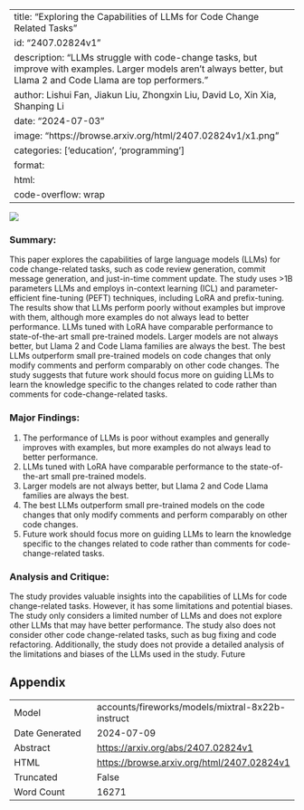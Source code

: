 
---
title: "Exploring the Capabilities of LLMs for Code Change Related Tasks"
id: "2407.02824v1"
description: "LLMs struggle with code-change tasks, but improve with examples. Larger models aren't always better, but Llama 2 and Code Llama are top performers."
author: Lishui Fan, Jiakun Liu, Zhongxin Liu, David Lo, Xin Xia, Shanping Li
date: "2024-07-03"
image: "https://browse.arxiv.org/html/2407.02824v1/x1.png"
categories: ['education', 'programming']
format:
  html:
    code-overflow: wrap
---

![](https://browse.arxiv.org/html/2407.02824v1/x1.png)

### Summary:

This paper explores the capabilities of large language models (LLMs) for code change-related tasks, such as code review generation, commit message generation, and just-in-time comment update. The study uses >1B parameters LLMs and employs in-context learning (ICL) and parameter-efficient fine-tuning (PEFT) techniques, including LoRA and prefix-tuning. The results show that LLMs perform poorly without examples but improve with them, although more examples do not always lead to better performance. LLMs tuned with LoRA have comparable performance to state-of-the-art small pre-trained models. Larger models are not always better, but Llama 2 and Code Llama families are always the best. The best LLMs outperform small pre-trained models on code changes that only modify comments and perform comparably on other code changes. The study suggests that future work should focus more on guiding LLMs to learn the knowledge specific to the changes related to code rather than comments for code-change-related tasks.

### Major Findings:

1. The performance of LLMs is poor without examples and generally improves with examples, but more examples do not always lead to better performance.
2. LLMs tuned with LoRA have comparable performance to the state-of-the-art small pre-trained models.
3. Larger models are not always better, but Llama 2 and Code Llama families are always the best.
4. The best LLMs outperform small pre-trained models on the code changes that only modify comments and perform comparably on other code changes.
5. Future work should focus more on guiding LLMs to learn the knowledge specific to the changes related to code rather than comments for code-change-related tasks.

### Analysis and Critique:

The study provides valuable insights into the capabilities of LLMs for code change-related tasks. However, it has some limitations and potential biases. The study only considers a limited number of LLMs and does not explore other LLMs that may have better performance. The study also does not consider other code change-related tasks, such as bug fixing and code refactoring. Additionally, the study does not provide a detailed analysis of the limitations and biases of the LLMs used in the study. Future

## Appendix

|          |          |
|----------|----------|
| Model     | accounts/fireworks/models/mixtral-8x22b-instruct       |
| Date Generated     | 2024-07-09       |
| Abstract | [https://arxiv.org/abs/2407.02824v1](https://arxiv.org/abs/2407.02824v1)        |
| HTML     | [https://browse.arxiv.org/html/2407.02824v1](https://browse.arxiv.org/html/2407.02824v1)       |
| Truncated       | False       |
| Word Count       | 16271       |